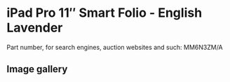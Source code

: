 # iPad Pro 11″ Smart Folio - English Lavender

Part number, for search engines, auction websites and such: MM6N3ZM/A

## Image gallery

<div style={{ width: "768px" }}>
  <GalleryComponent
    images={[
      {
        original: "/everysource/MM6N3",
        thumbnail: "/everypreview/MM6N3",
      }
    ]}
  />
</div>